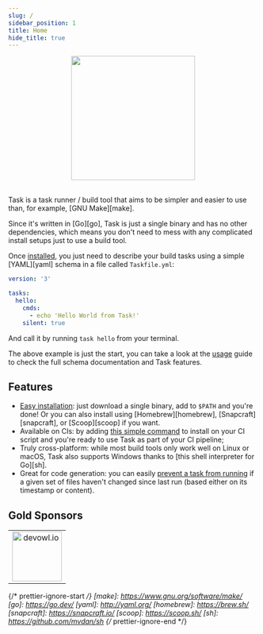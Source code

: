 ```yaml
---
slug: /
sidebar_position: 1
title: Home
hide_title: true
---
```


<div align="center">
  <img id="logo" src="/img/logo.svg" height="250px" width="250px" />
</div>
<br />

Task is a task runner / build tool that aims to be simpler and easier to use
than, for example, [GNU Make][make].

Since it's written in [Go][go], Task is just a single binary and has no other
dependencies, which means you don't need to mess with any complicated install
setups just to use a build tool.

Once [installed](/installation), you just need to describe your build tasks
using a simple [YAML][yaml] schema in a file called `Taskfile.yml`:

```yaml title="Taskfile.yml"
version: '3'

tasks:
  hello:
    cmds:
      - echo 'Hello World from Task!'
    silent: true
```

And call it by running `task hello` from your terminal.

The above example is just the start, you can take a look at the [usage](/usage)
guide to check the full schema documentation and Task features.

## Features

- [Easy installation](/installation): just download a single binary, add to
  `$PATH` and you're done! Or you can also install using [Homebrew][homebrew],
  [Snapcraft][snapcraft], or [Scoop][scoop] if you want.
- Available on CIs: by adding
  [this simple command](/installation#install-script) to install on your CI
  script and you're ready to use Task as part of your CI pipeline;
- Truly cross-platform: while most build tools only work well on Linux or macOS,
  Task also supports Windows thanks to [this shell interpreter for Go][sh].
- Great for code generation: you can easily
  [prevent a task from running](/usage#prevent-unnecessary-work) if a given set
  of files haven't changed since last run (based either on its timestamp or
  content).

## Gold Sponsors

<table class="gold-sponsors">
  <tr>
    <td align="center" valign="middle">
      <a target="_blank" href="https://devowl.io">
        <img src="/img/devowl.io.svg" height="100px" title="devowl.io" />
      </a>
    </td>
  </tr>
</table>

{/* prettier-ignore-start */}
[make]: https://www.gnu.org/software/make/
[go]: https://go.dev/
[yaml]: http://yaml.org/
[homebrew]: https://brew.sh/
[snapcraft]: https://snapcraft.io/
[scoop]: https://scoop.sh/
[sh]: https://github.com/mvdan/sh
{/* prettier-ignore-end */}
